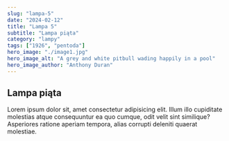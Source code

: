 ```yaml
---
slug: "lampa-5"
date: "2024-02-12"
title: "Lampa 5"
subtitle: "Lampa piąta"
category: "lampy"
tags: ["1926", "pentoda"]
hero_image: "./image1.jpg"
hero_image_alt: "A grey and white pitbull wading happily in a pool"
hero_image_author: "Anthony Duran"
---
```


## Lampa piąta

Lorem ipsum dolor sit, amet consectetur adipisicing elit. 
Illum illo cupiditate molestias atque consequuntur ea quo cumque, odit velit sint similique? 
Asperiores ratione aperiam tempora, alias corrupti deleniti quaerat molestiae.

